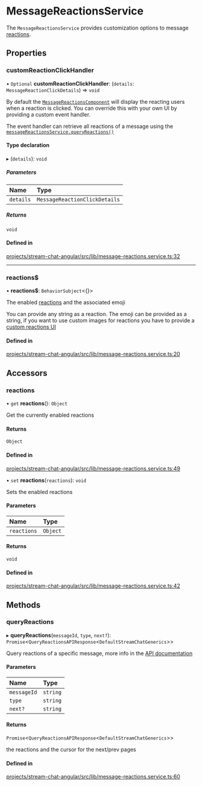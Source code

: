 # MessageReactionsService

The `MessageReactionsService` provides customization options to message [reactions](https://getstream.io/chat/docs/javascript/send_reaction/?language=javascript).

## Properties

### customReactionClickHandler

• `Optional` **customReactionClickHandler**: (`details`: `MessageReactionClickDetails`) => `void`

By default the [`MessageReactionsComponent`](../../components/MessageReactionsComponent) will display the reacting users when a reaction is clicked. You can override this with your own UI by providing a custom event handler.

The event handler can retrieve all reactions of a message using the [`messageReactionsService.queryReactions()`](https://getstream.io/chat/docs/sdk/angular/services/MessageReactionsService/#queryreactions)

#### Type declaration

▸ (`details`): `void`

##### Parameters

| Name | Type |
| :------ | :------ |
| `details` | `MessageReactionClickDetails` |

##### Returns

`void`

#### Defined in

[projects/stream-chat-angular/src/lib/message-reactions.service.ts:32](https://github.com/GetStream/stream-chat-angular/blob/c48be0bf6cd1a534aa7d4801517cfcaf1efaad6b/projects/stream-chat-angular/src/lib/message-reactions.service.ts#L32)

___

### reactions$

• **reactions$**: `BehaviorSubject`<{}\>

The enabled [reactions](https://getstream.io/chat/docs/javascript/send_reaction/?language=javascript) and the associated emoji

You can provide any string as a reaction. The emoji can be provided as a string, if you want to use custom images for reactions you have to provide a [custom reactions UI](../../services/CustomTemplatesService/#messagereactionstemplate)

#### Defined in

[projects/stream-chat-angular/src/lib/message-reactions.service.ts:20](https://github.com/GetStream/stream-chat-angular/blob/c48be0bf6cd1a534aa7d4801517cfcaf1efaad6b/projects/stream-chat-angular/src/lib/message-reactions.service.ts#L20)

## Accessors

### reactions

• `get` **reactions**(): `Object`

Get the currently enabled reactions

#### Returns

`Object`

#### Defined in

[projects/stream-chat-angular/src/lib/message-reactions.service.ts:49](https://github.com/GetStream/stream-chat-angular/blob/c48be0bf6cd1a534aa7d4801517cfcaf1efaad6b/projects/stream-chat-angular/src/lib/message-reactions.service.ts#L49)

• `set` **reactions**(`reactions`): `void`

Sets the enabled reactions

#### Parameters

| Name | Type |
| :------ | :------ |
| `reactions` | `Object` |

#### Returns

`void`

#### Defined in

[projects/stream-chat-angular/src/lib/message-reactions.service.ts:42](https://github.com/GetStream/stream-chat-angular/blob/c48be0bf6cd1a534aa7d4801517cfcaf1efaad6b/projects/stream-chat-angular/src/lib/message-reactions.service.ts#L42)

## Methods

### queryReactions

▸ **queryReactions**(`messageId`, `type`, `next?`): `Promise`\<`QueryReactionsAPIResponse`\<`DefaultStreamChatGenerics`\>\>

Query reactions of a specific message, more info in the [API documentation](https://getstream.io/chat/docs/javascript/send_reaction/?language=javascript#query-reactions)

#### Parameters

| Name | Type |
| :------ | :------ |
| `messageId` | `string` |
| `type` | `string` |
| `next?` | `string` |

#### Returns

`Promise`\<`QueryReactionsAPIResponse`\<`DefaultStreamChatGenerics`\>\>

the reactions and the cursor for the next/prev pages

#### Defined in

[projects/stream-chat-angular/src/lib/message-reactions.service.ts:60](https://github.com/GetStream/stream-chat-angular/blob/c48be0bf6cd1a534aa7d4801517cfcaf1efaad6b/projects/stream-chat-angular/src/lib/message-reactions.service.ts#L60)
